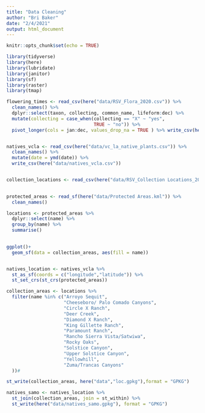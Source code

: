 ```yaml
---
title: "Data Cleaning"
author: "Bri Baker"
date: "2/4/2021"
output: html_document
---
```


```r
knitr::opts_chunk$set(echo = TRUE)

library(tidyverse)
library(here)
library(lubridate)
library(janitor)
library(sf)
library(raster)
library(tmap)

```

```r
flowering_times <- read_csv(here("data/RSV_Flora_2020.csv")) %>%
  clean_names() %>% 
  dplyr::select(taxon, collecting, common_name, lifeform:dec) %>% 
  mutate(collecting = case_when(collecting == "X" ~ "yes",
                                TRUE ~ "no")) %>% 
  pivot_longer(cols = jan:dec, values_drop_na = TRUE ) %>% write_csv(here("data/flowering_times.csv"))


natives_vcla <- read_csv(here("data/vc_la_native_plants.csv")) %>% 
  clean_names() %>% 
  mutate(date = ymd(date)) %>% 
  write_csv(here("data/natives_vcla.csv"))


collection_locations <- read_csv(here("data/RSV_Collection Locations_2020_BB.csv"))
  
```
```r
protected_areas <- read_sf(here("data/Protected Areas.kml")) %>% 
  clean_names()

locations <- protected_areas %>% 
  dplyr::select(name) %>% 
  group_by(name) %>% 
  summarise()
  

ggplot()+
  geom_sf(data = collection_areas, aes(fill = name))


natives_location <- natives_vcla %>% 
  st_as_sf(coords = c("longitude","latitude")) %>% 
  st_set_crs(st_crs(protected_areas))

collection_areas <- locations %>% 
  filter(name %in% c("Arroyo Sequit",
                     "Cheeseboro/ Palo Comado Canyons",
                     "Circle X Ranch",
                     "Deer Creek",
                     "Diamond X Ranch",
                     "King Gillette Ranch",
                     "Paramount Ranch",
                     "Rancho Sierra Vista/Satwiwa",
                     "Rocky Oaks",
                     "Solstice Canyon",
                     "Upper Solstice Canyon",
                     "Yellowhill",
                     "Zuma/Trancas Canyons"
  ))# 

st_write(collection_areas, here("data","loc.gpkg"),format = "GPKG")


```


```r
natives_samo <- natives_location %>% 
  st_join(collection_areas, join = st_within) %>% 
  st_write(here("data/natives_samo.gpkg"), format = "GPKG")


```

